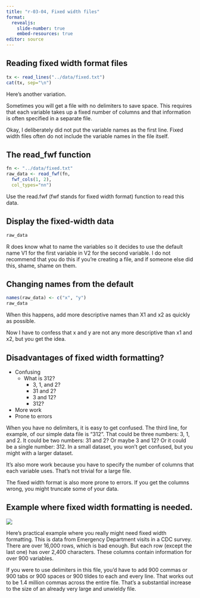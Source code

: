 ```yaml
---
title: "r-03-04, Fixed width files"
format: 
  revealjs:
    slide-number: true
    embed-resources: true
editor: source
---
```


## Reading fixed width format files

```r
tx <- read_lines("../data/fixed.txt")
cat(tx, sep="\n")
```

::: notes

Here's another variation.

Sometimes you will get a file with no delimiters to save space. This requires that each variable takes up a fixed number of columns and that information is often specified in a separate file.

Okay, I deliberately did not put the variable names as the first line. Fixed width files often do not include the variable names in the file itself.

:::

## The read_fwf function 

```r
fn <- "../data/fixed.txt"
raw_data <- read_fwf(fn, 
  fwf_cols(1, 2),
  col_types="nn")
```

::: notes

Use the read.fwf (fwf stands for fixed width format) function to read this data.

:::

## Display the fixed-width data

```r
raw_data
```

::: notes

R does know what to name the variables so it decides to use the default name V1 for the first variable in V2 for the second variable. I do not recommend that you do this if you're creating a file, and if someone else did this, shame, shame on them.

:::

## Changing names from the default

```r
names(raw_data) <- c("x", "y")
raw_data
```

::: notes

When this happens, add more descriptive names than X1 and x2 as quickly as possible.

Now I have to confess that x and y are not any more descriptive than x1 and x2, but you get the idea.

:::

## Disadvantages of fixed width formatting?
+ Confusing
  + What is 312? 
    + 3, 1, and 2?
    + 31 and 2?
    + 3 and 12?
    + 312?
+ More work
+ Prone to errors

::: notes

When you have no delimiters, it is easy to get confused. The third line, for example, of our simple data file is "312". That could be three numbers: 3, 1, and 2. It could be two numbers: 31 and 2? Or maybe 3 and 12? Or it could be a single number: 312. In a small dataset, you won't get confused, but you might with a larger dataset.

It's also more work because you have to specify the number of columns that each variable uses. That's not trivial for a large file.

The fixed width format is also more prone to errors. If you get the columns wrong, you might truncate some of your data.

:::

## Example where fixed width formatting is needed.

![](../images/ed2017.png)

::: notes

Here's practical example where you really might need fixed width formatting. This is data from Emergency Department visits in a CDC survey. There are over 16,000 rows, which is bad enough. But each row (except the last one) has over 2,400 characters. These columns contain information for over 900 variables.

If you were to use delimiters in this file, you'd have to add 900 commas or 900 tabs or 900 spaces or 900 tildes to each and every line. That works out to be 1.4 million commas across the entire file. That's a substantial increase to the size of an already very large and unwieldy file.

:::
